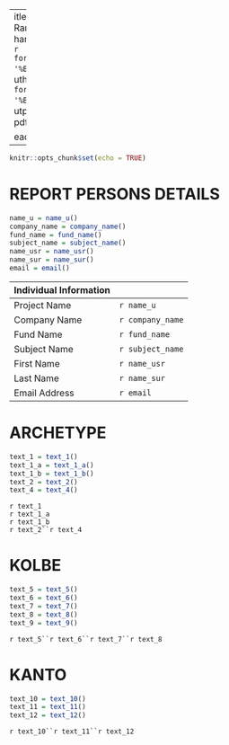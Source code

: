  ---
title: "Perfomance Ranking Report"
thanks: "**Issue date**: `r format(Sys.time(), '%B %d, %Y')`; "
author:   "_"
date: "`r format(Sys.time(), '%B %d, %Y')`"
output: pdf_document

header-includes:
  - \usepackage{titling}
  - \posttitle{\end{center}}
---


```r
knitr::opts_chunk$set(echo = TRUE)
```

# REPORT PERSONS DETAILS\

```r
name_u = name_u()
company_name = company_name() 
fund_name = fund_name()
subject_name = subject_name()
name_usr = name_usr() 
name_sur = name_sur() 
email = email()
```

Individual Information | 
------------- | -------------
Project Name | `r name_u`
Company Name | `r company_name`
Fund Name     | `r fund_name`
Subject Name | `r subject_name`
First Name | `r name_usr`
Last Name | `r name_sur`
Email Address | `r email`

# ARCHETYPE\

```r
text_1 = text_1()
text_1_a = text_1_a()
text_1_b = text_1_b()
text_2 = text_2() 
text_4 = text_4()
```

`r text_1`  
`r text_1_a`  
`r text_1_b`\
`r text_2``r text_4`  

# KOLBE\

```r
text_5 = text_5() 
text_6 = text_6() 
text_7 = text_7() 
text_8 = text_8()
text_9 = text_9() 
```

`r text_5``r text_6``r text_7``r text_8`

# KANTO\

```r
text_10 = text_10()  
text_11 = text_11()  
text_12 = text_12()  
```
`r text_10``r text_11``r text_12`
